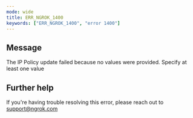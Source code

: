```yaml
---
mode: wide
title: ERR_NGROK_1400
keywords: ["ERR_NGROK_1400", "error 1400"]
---
```


## Message

The IP Policy update failed because no values were provided. Specify at least one value

## Further help

If you're having trouble resolving this error, please reach out to [support@ngrok.com](mailto:support@ngrok.com?subject=Help%20with%20ERR_NGROK_1400)
